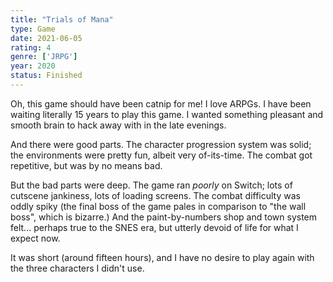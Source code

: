 ```yaml
---
title: "Trials of Mana"
type: Game
date: 2021-06-05
rating: 4
genre: ['JRPG']
year: 2020
status: Finished
---
```


Oh, this game should have been catnip for me! I love ARPGs. I have been waiting literally 15 years to play this game. I wanted something pleasant and smooth brain to hack away with in the late evenings.

And there were good parts. The character progression system was solid; the environments were pretty fun, albeit very of-its-time. The combat got repetitive, but was by no means bad.

But the bad parts were deep. The game ran _poorly_ on Switch; lots of cutscene jankiness, lots of loading screens. The combat difficulty was oddly spiky (the final boss of the game pales in comparison to "the wall boss", which is bizarre.) And the paint-by-numbers shop and town system felt... perhaps true to the SNES era, but utterly devoid of life for what I expect now.

It was short (around fifteen hours), and I have no desire to play again with the three characters I didn't use.
